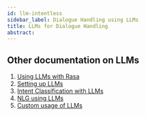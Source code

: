 ```yaml
---
id: llm-intentless
sidebar_label: Dialogue Handling using LLMs
title: LLMs for Dialogue Handling
abstract:
---
```



<RasaLabsLabel />

<RasaLabsBanner />

## Other documentation on LLMs

1. [Using LLMs with Rasa](./large-language-models.mdx)
2. [Setting up LLMs](./llm-setup.mdx)
3. [Intent Classification with LLMs](./llm-intent.mdx)
4. [NLG using LLMs](./llm-nlg.mdx)
5. [Custom usage of LLMs](./llm-custom.mdx)
